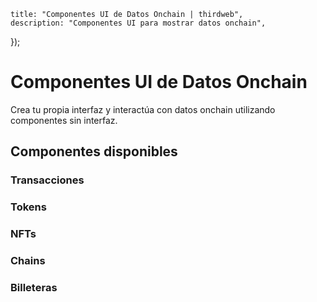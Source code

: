 
	title: "Componentes UI de Datos Onchain | thirdweb",
	description: "Componentes UI para mostrar datos onchain",
});

# Componentes UI de Datos Onchain

Crea tu propia interfaz y interactúa con datos onchain utilizando componentes sin interfaz.

## Componentes disponibles

### Transacciones

<Stack>

<ArticleIconCard
	title="TransactionButton"
	icon={ReactIcon}
	href="/references/typescript/v5/TransactionButton"
	description="Componente para ejecutar cualquier transacción arbitraria"
/>

<ArticleIconCard
	title="ClaimButton"
	icon={ReactIcon}
	href="/references/typescript/v5/ClaimButton"
	description="Componente para reclamar NFTs o tokens ERC20"
/>

<ArticleIconCard
	title="CreateDirectListingButton"
	icon={ReactIcon}
	href="/references/typescript/v5/CreateDirectListingButton"
	description="Componente para crear una venta directa"
/>

<ArticleIconCard
	title="BuyDirectListingButton"
	icon={ReactIcon}
	href="/references/typescript/v5/BuyDirectListingButton"
	description="Componente para comprar un NFT desde una venta directa"
/>

</Stack>

### Tokens

<Stack>

<ArticleIconCard
	title="TokenProvider"
	icon={ReactIcon}
	href="/references/typescript/v5/TokenProvider"
	description="Componente para proporcionar el contexto del token en tu aplicación"
/>

<ArticleIconCard
	title="TokenIcon"
	icon={ReactIcon}
	href="/references/typescript/v5/TokenIcon"
	description="Componente para mostrar el ícono de un token"
/>

<ArticleIconCard
	title="TokenName"
	icon={ReactIcon}
	href="/references/typescript/v5/TokenName"
	description="Componente para mostrar el nombre de un token"
/>

<ArticleIconCard
	title="TokenSymbol"
	icon={ReactIcon}
	href="/references/typescript/v5/TokenSymbol"
	description="Componente para mostrar el símbolo de un token"
/>

</Stack>

### NFTs

<Stack>

<ArticleIconCard
	title="NFTProvider"
	icon={ReactIcon}
	href="/references/typescript/v5/NFTProvider"
	description="Componente para proporcionar el contexto del NFT en tu aplicación"
/>

<ArticleIconCard
	title="NFTMedia"
	icon={ReactIcon}
	href="/references/typescript/v5/NFTMedia"
	description="Componente para mostrar el contenido multimedia de un NFT"
/>

<ArticleIconCard
	title="NFTName"
	icon={ReactIcon}
	href="/references/typescript/v5/NFTName"
	description="Componente para mostrar el nombre de un NFT"
/>

<ArticleIconCard
	title="NFTDescription"
	icon={ReactIcon}
	href="/references/typescript/v5/NFTDescription"
	description="Componente para mostrar la descripción de un NFT"
/>

### Chains

<ArticleIconCard
	title="ChainProvider"
	icon={ReactIcon}
	href="/references/typescript/v5/ChainProvider"
	description="Componente para proporcionar el contexto de la cadena en tu aplicación"
/>

<ArticleIconCard
	title="ChainIcon"
	icon={ReactIcon}
	href="/references/typescript/v5/ChainIcon"
	description="Componente para mostrar el ícono de una cadena"
/>

<ArticleIconCard
	title="ChainName"
	icon={ReactIcon}
	href="/references/typescript/v5/ChainName"
	description="Componente para mostrar el nombre de una cadena"
/>

### Billeteras

<ArticleIconCard
	title="WalletProvider"
	icon={ReactIcon}
	href="/references/typescript/v5/WalletProvider"
	description="Componente para proporcionar el contexto de la billetera en tu aplicación"
/>

<ArticleIconCard
	title="WalletIcon"
	icon={ReactIcon}
	href="/references/typescript/v5/WalletIcon"
	description="Componente para mostrar el ícono de una billetera"
/>

<ArticleIconCard
	title="WalletName"
	icon={ReactIcon}
	href="/references/typescript/v5/WalletName"
	description="Componente para mostrar el nombre de una billetera"
/>

</Stack>
